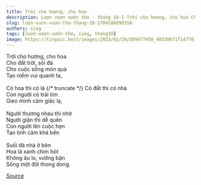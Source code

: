 ```yaml
---
title: Trời cho hương, cho hoa
description: Lượn vượn vườn thơ - tháng 10-1 Trời cho hương, cho hoa Cho đất trời, sỏi đá
slug: luon-vuon-vuon-tho-thang-10-1704188090358
authors: sieg
tags: [lượn-vượn-vườn-thơ, sieg, thang10]
image: https://tinypic.host/images/2023/02/28/309477450_483306717147781_1788038534668834064_n.th.jpg
---
```


Trời cho hương, cho hoa\
Cho đất trời, sỏi đá\
Cho cuộc sống món quà\
Tạo niềm vui quanh ta,\
\
Có hoa thì có lá
{/* truncate */}
Có đất thì có nhà\
Con người có trái tim\
Gieo mình cảm giác lạ,\
\
Người thương nhau thì nhớ\
Người giận thì dễ quên\
Con người lên cuộc hẹn\
Tạo tình cảm khá bền\
\
Suối đá nhà ở bên\
Hoa lá xanh chim hót\
Không âu lo, vướng bận\
Sống một đời thong dong.

[Source](https://www.facebook.com/ape.poem/posts/pfbid0e7XKw53dP5QgUtbAFz8Bwa45PhB4YSF9iUpZd2APcM8Gojzr65EN9MFRP84jbHvKl)
